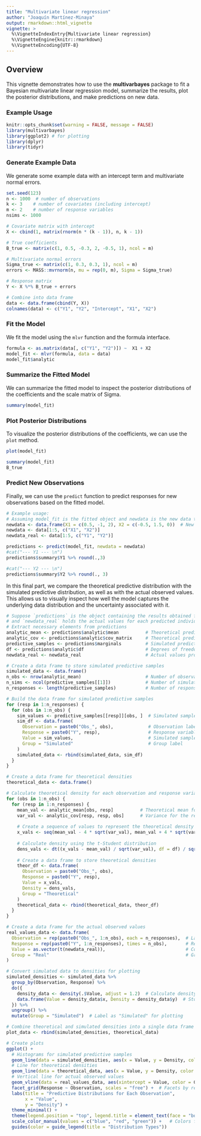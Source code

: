 ---
title: "Multivariate linear regression"
author: "Joaquín Martínez-Minaya"
output: rmarkdown::html_vignette
vignette: >
  %\VignetteIndexEntry{Multivariate linear regression}
  %\VignetteEngine{knitr::rmarkdown}
  %\VignetteEncoding{UTF-8}
---

## Overview

This vignette demonstrates how to use the **multivarbayes** package to fit a Bayesian multivariate linear regression model, summarize the results, plot the posterior distributions, and make predictions on new data.

### Example Usage



```{r setup, include=FALSE}
knitr::opts_chunk$set(warning = FALSE, message = FALSE)
library(multivarbayes)
library(ggplot2) # for plotting
library(dplyr)
library(tidyr)
```

### Generate Example Data

We generate some example data with an intercept term and multivariate normal errors.

```{r, warning=FALSE, message = FALSE}
set.seed(123)
n <- 1000  # number of observations
k <- 3    # number of covariates (including intercept)
m <- 2    # number of response variables
nsims <- 1000

# Covariate matrix with intercept
X <- cbind(1, matrix(rnorm(n * (k - 1)), n, k - 1))  

# True coefficients
B_true <- matrix(c(1, 0.5, -0.3, 2, -0.5, 1), ncol = m)

# Multivariate normal errors
Sigma_true <- matrix(c(1, 0.3, 0.3, 1), ncol = m)
errors <- MASS::mvrnorm(n, mu = rep(0, m), Sigma = Sigma_true)

# Response matrix
Y <- X %*% B_true + errors  

# Combine into data frame
data <- data.frame(cbind(Y, X))
colnames(data) <- c("Y1", "Y2", "Intercept", "X1", "X2")
```

### Fit the Model

We fit the model using the `mlvr` function and the formula interface.

```{r}
formula <- as.matrix(data[, c("Y1", "Y2")]) ~  X1 + X2
model_fit <- mlvr(formula, data = data)
model_fit$analytic
```

### Summarize the Fitted Model

We can summarize the fitted model to inspect the posterior distributions of the coefficients and the scale matrix of Sigma.

```{r}
summary(model_fit)
```

### Plot Posterior Distributions

To visualize the posterior distributions of the coefficients, we can use the `plot` method.

```{r}
plot(model_fit)

```


```{r}
summary(model_fit)
B_true
```


### Predict New Observations

Finally, we can use the `predict` function to predict responses for new observations based on the fitted model.

```{r}

# Example usage:
# Assuming model_fit is the fitted object and newdata is the new data to predict on
newdata <- data.frame(X1 = c(0.5, -1, 2), X2 = c(-0.5, 1.5, 0))  # New covariate values
newdata <- data[1:5, c("X1", "X2")]
newdata_real <- data[1:5, c("Y1", "Y2")]

predictions <- predict(model_fit, newdata = newdata)
#cat("--- Y1 --- \n")
predictions$summary$Y1 %>% round(.,3)

#cat("--- Y2 --- \n")
predictions$summary$Y2 %>% round(., 3)
```
In this final part, we compare the theoretical predictive distribution with the simulated predictive distribution, as well as with the actual observed values. This allows us to visually inspect how well the model captures the underlying data distribution and the uncertainty associated with it.


```{r, warning = FALSE, message=FALSE}
# Suppose `predictions` is the object containing the results obtained from the `predict.mlvr` function
# and `newdata_real` holds the actual values for each predicted individual.
# Extract necessary elements from predictions
analytic_mean <- predictions$analytic$mean          # Theoretical predictive mean
analytic_cov <- predictions$analytic$cov_matrix     # Theoretical predictive covariance
predictive_samples <- predictions$marginals         # Simulated predictive samples
df <- predictions$analytic$df                       # Degrees of freedom for the t-Student distribution
newdata_real <- newdata_real                        # Actual values provided

# Create a data frame to store simulated predictive samples
simulated_data <- data.frame()
n_obs <- nrow(analytic_mean)                        # Number of observations in newdata
n_sims <- ncol(predictive_samples[[1]])             # Number of simulations (assume all responses have the same number of simulations)
n_responses <- length(predictive_samples)           # Number of response variables

# Build the data frame for simulated predictive samples
for (resp in 1:n_responses) {
  for (obs in 1:n_obs) {
    sim_values <- predictive_samples[[resp]][obs, ]  # Simulated samples for the response variable and observation
    sim_df <- data.frame(
      Observation = paste0("Obs_", obs),             # Observation label
      Response = paste0("Y", resp),                  # Response variable name
      Value = sim_values,                            # Simulated samples
      Group = "Simulated"                            # Group label
    )
    simulated_data <- rbind(simulated_data, sim_df)
  }
}

# Create a data frame for theoretical densities
theoretical_data <- data.frame()

# Calculate theoretical density for each observation and response variable
for (obs in 1:n_obs) {
  for (resp in 1:n_responses) {
    mean_val <- analytic_mean[obs, resp]          # Theoretical mean for the response variable
    var_val <- analytic_cov[resp, resp, obs]      # Variance for the response variable
    
    # Create a sequence of values to represent the theoretical density
    x_vals <- seq(mean_val - 4 * sqrt(var_val), mean_val + 4 * sqrt(var_val), length.out = 500)
    
    # Calculate density using the t-Student distribution
    dens_vals <- dt((x_vals - mean_val) / sqrt(var_val), df = df) / sqrt(var_val)
    
    # Create a data frame to store theoretical densities
    theor_df <- data.frame(
      Observation = paste0("Obs_", obs),
      Response = paste0("Y", resp),
      Value = x_vals,
      Density = dens_vals,
      Group = "Theoretical"
    )
    theoretical_data <- rbind(theoretical_data, theor_df)
  }
}

# Create a data frame for the actual observed values
real_values_data <- data.frame(
  Observation = rep(paste0("Obs_", 1:n_obs), each = n_responses),  # Labeled observations
  Response = rep(paste0("Y", 1:n_responses), times = n_obs),       # Response variable name
  Value = as.vector(t(newdata_real)),                              # Convert actual values to a vector
  Group = "Real"                                                   # Group label for "Real"
)

# Convert simulated data to densities for plotting
simulated_densities <- simulated_data %>%
  group_by(Observation, Response) %>%
  do({
    density_data <- density(.$Value, adjust = 1.2)  # Calculate density for simulated samples
    data.frame(Value = density_data$x, Density = density_data$y)  # Store density values
  }) %>%
  ungroup() %>%
  mutate(Group = "Simulated")  # Label as "Simulated" for plotting

# Combine theoretical and simulated densities into a single data frame
plot_data <- rbind(simulated_densities, theoretical_data)

# Create plots
ggplot() +
  # Histograms for simulated predictive samples
  geom_line(data = simulated_densities, aes(x = Value, y = Density, color = Group), size = 1.2) +
  # Line for theoretical densities
  geom_line(data = theoretical_data, aes(x = Value, y = Density, color = Group), linetype = "dashed", size = 1.2) +
  # Vertical line for actual observed values
  geom_vline(data = real_values_data, aes(xintercept = Value, color = Group), linetype = "dotted", size = 1.2) +
  facet_grid(Response ~ Observation, scales = "free") +  # Facets by response and observation
  labs(title = "Predictive Distributions for Each Observation",
       x = "Value",
       y = "Density") +
  theme_minimal() +
  theme(legend.position = "top", legend.title = element_text(face = "bold")) +
  scale_color_manual(values = c("blue", "red", "green")) +   # Colors for distributions and actual values
  guides(color = guide_legend(title = "Distribution Types"))

```



